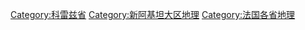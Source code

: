 [[Category:科雷兹省|Category:科雷兹省]]
[[Category:新阿基坦大区地理|Category:新阿基坦大区地理]]
[[Category:法国各省地理|Category:法国各省地理]]